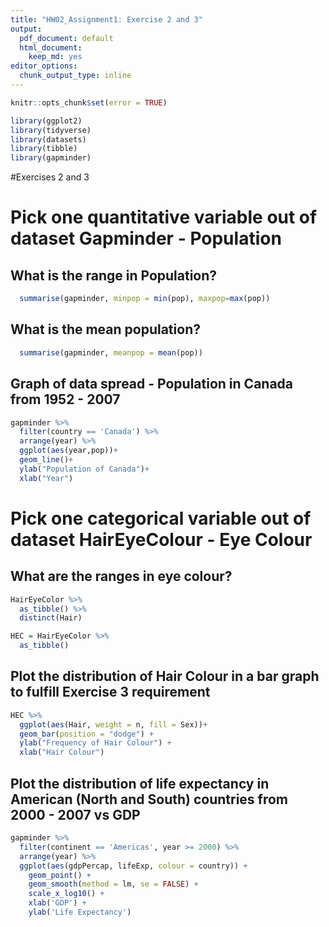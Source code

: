 ```yaml
---
title: "HW02_Assignment1: Exercise 2 and 3"
output:
  pdf_document: default
  html_document:
    keep_md: yes
editor_options:
  chunk_output_type: inline
---
```


```r
knitr::opts_chunk$set(error = TRUE)
```

```r
library(ggplot2)
library(tidyverse)
library(datasets)
library(tibble)
library(gapminder)
```

#Exercises 2 and 3

# Pick one quantitative variable out of dataset Gapminder - Population
## What is the range in Population? 

```r
  summarise(gapminder, minpop = min(pop), maxpop=max(pop))
```

## What is the mean population? 

```r
  summarise(gapminder, meanpop = mean(pop))
```


## Graph of data spread - Population in Canada from 1952 - 2007

```r
gapminder %>% 
  filter(country == 'Canada') %>% 
  arrange(year) %>% 
  ggplot(aes(year,pop))+
  geom_line()+
  ylab("Population of Canada")+
  xlab("Year")
```


# Pick one categorical variable out of dataset HairEyeColour - Eye Colour 
## What are the ranges in eye colour? 
```r
HairEyeColor %>% 
  as_tibble() %>% 
  distinct(Hair) 
```


```r
HEC = HairEyeColor %>% 
  as_tibble()
```

## Plot the distribution of Hair Colour in a bar graph to fulfill Exercise 3 requirement

```r
HEC %>% 
  ggplot(aes(Hair, weight = n, fill = Sex))+
  geom_bar(position = "dodge") +
  ylab("Frequency of Hair Colour") +
  xlab("Hair Colour")
```

## Plot the distribution of life expectancy in American (North and South) countries from 2000 - 2007 vs GDP

```r
gapminder %>% 
  filter(continent == 'Americas', year >= 2000) %>% 
  arrange(year) %>% 
  ggplot(aes(gdpPercap, lifeExp, colour = country)) +
    geom_point() +
    geom_smooth(method = lm, se = FALSE) +
    scale_x_log10() +
    xlab('GDP') +
    ylab('Life Expectancy')

```

